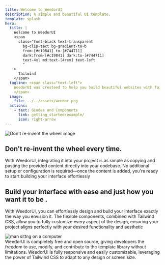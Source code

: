 ```yaml
---
title: Welcome to WeedorUI
description: A simple and beautiful UI template.
template: splash
hero:
  title: |
    Welcome to WeedorUI
    <span
      class="font-black text-transparent
        bg-clip-text bg-gradient-to-b
        from-[#c19841] to-[#744711]
        dark:from-[#c19841] dark:to-[#744711]
        text-4xl md:text-[4rem] text-left
        "
    >
      Tailwind
    </span>
  tagline: <span class="text-left">
    WeedorUI was createed to help you build beautiful websites with Tailwind and you can jsut focus on the main main features of your website or project!
    </span>
  image:
    file: ../../assets/weedor.png
  actions:
    - text: Giudes and Components
      link: getting_started/example/
      icon: right-arrow
---
```



<section class="grid grid-cols-1 md:grid-cols-2 gap-10 py-10">
   <div class="h-full overflow-hidden md:order-first order-last">
    <img src="src/assets/weedor_spider.webp" alt="Don't re-invent the wheel image" class="w-full h-full object-cover" />
 </div>

  <div class="space-y-4">
    <h1>
      Don't re-invent the wheel 
      every time.
    </h1>
    <p>
      With WeedorUI, integrating it into your project is as simple as copying
      and pasting the provided content directly into your codebase. No
      additional setup or configuration is required—once the content is added,
      you're ready to start building your interface effortlessly
    </p>
  </div>
</section>

<section class="grid grid-cols-1 md:grid-cols-2 gap-12 py-14">
  <div class="space-y-4">
    <h1>Build your interface with ease and just how you want it to be .</h1>
    <p>
     With WeedorUI, you can effortlessly design and build your interface exactly the way you envision it. The flexible components, combined with Tailwind CSS, allow you to fully customize every aspect of the design, ensuring your project aligns perfectly with your desired functionality and aesthetic
    </p>
  </div>

  <div class="h-full overflow-hidden">
    <img src="src/assets/hero1.svg" alt="man sittng on a computer" class="w-full h-full object-cover" />
 </div>
</section>

<CardGrid stagger>
  <Card title="Free and Open Source" icon="github">
    WeedorUI is completely free and open source, giving developers the freedom
    to use, modify, and contribute to the template library without limitations.
  </Card>
  <Card title="Responsive and customizable with Tailwind CSS" icon="external">
    WeedorUI is fully responsive and easily customizable, leveraging the power
    of Tailwind CSS to adapt to any design or screen size.
  </Card>
</CardGrid>
